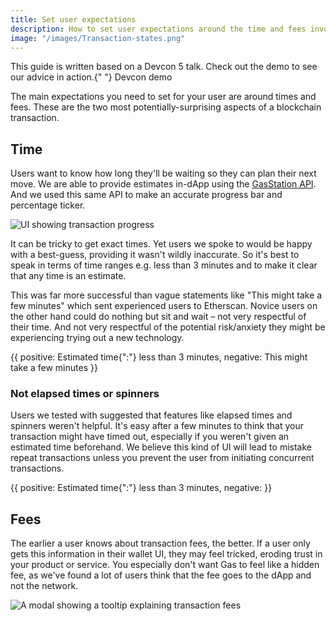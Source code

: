 ```yaml
---
title: Set user expectations
description: How to set user expectations around the time and fees involved in an Ethereum blockchain transaction.
image: "/images/Transaction-states.png"
---
```



<Flash>
  This guide is written based on a Devcon 5 talk. Check out the demo to see our
  advice in action.{" "}
  <SmartLink href="http://rimble-devcon-demo.netlify.com">
    Devcon demo
  </SmartLink>
</Flash>

The main expectations you need to set for your user are around times and fees. These are the two most potentially-surprising aspects of a blockchain transaction.

## Time

Users want to know how long they'll be waiting so they can plan their next move. We are able to provide estimates in-dApp using the [GasStation API](https://docs.ethgasstation.info/). And we used this same API to make an accurate progress bar and percentage ticker.

<Image
  alt="UI showing transaction progress"
  borderRadius={8}
  height="auto"
  my={3}
  src="/images/transaction-banner-focus.png"
/>

It can be tricky to get exact times. Yet users we spoke to would be happy with a best-guess, providing it wasn't wildly inaccurate. So it's best to speak in terms of time ranges e.g. less than 3 minutes and to make it clear that any time is an estimate.

This was far more successful than vague statements like "This might take a few minutes" which sent experienced users to Etherscan. Novice users on the other hand could do nothing but sit and wait – not very respectful of their time. And not very respectful of the potential risk/anxiety they might be experiencing trying out a new technology.

<DoDont>
  {{
    positive: <Text>Estimated time{":"} less than 3 minutes</Text>,
    negative: <Text>This might take a few minutes</Text>
  }}
</DoDont>

### Not elapsed times or spinners

Users we tested with suggested that features like elapsed times and spinners weren't helpful. It's easy after a few minutes to think that your transaction might have timed out, especially if you weren't given an estimated time beforehand. We believe this kind of UI will lead to mistake repeat transactions unless you prevent the user from initiating concurrent transactions.

<DoDont>
  {{
    positive: <Text>Estimated time{":"} less than 3 minutes</Text>,
    negative: <Loader />
  }}
</DoDont>

## Fees

The earlier a user knows about transaction fees, the better. If a user only gets this information in their wallet UI, they may feel tricked, eroding trust in your product or service. You especially don't want Gas to feel like a hidden fee, as we've found a lot of users think that the fee goes to the dApp and not the network.

<Image
  my={3}
  src="/images/transaction-fee-explainer.png"
  alt="A modal showing a tooltip explaining transaction fees"
  height="auto"
/>

<GuideNextPrevious
  previousTitle="Prevent errors"
  previousUrl="/guides/ux/transactions-prevent-errors"
  nextTitle="Just enough feedback"
  nextUrl="/guides/ux/transactions-just-enough-feedback"
  isFirstGuide={false}
  isLastGuide={false}
/>
